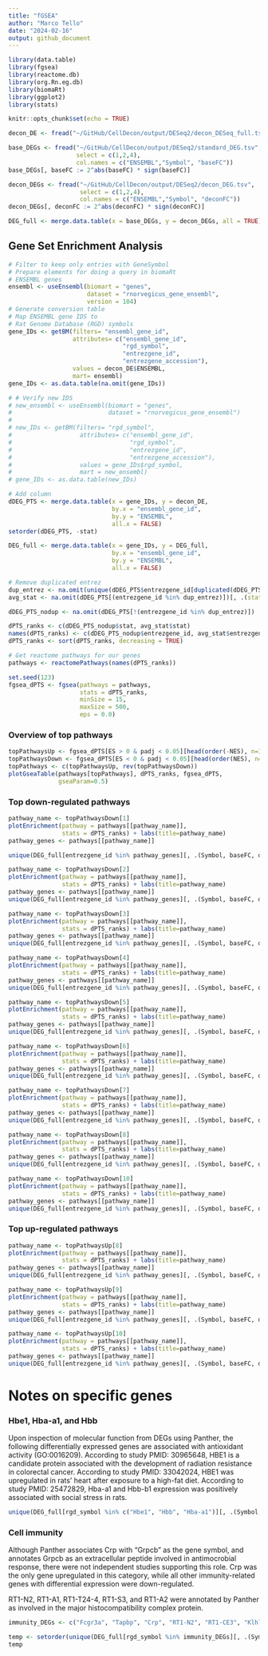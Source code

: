 ```yaml
---
title: "fGSEA"
author: "Marco Tello"
date: "2024-02-16"
output: github_document
---
```


```r
library(data.table)
library(fgsea)
library(reactome.db)
library(org.Rn.eg.db)
library(biomaRt)
library(ggplot2)
library(stats)

knitr::opts_chunk$set(echo = TRUE)
```


```r

decon_DE <- fread("~/GitHub/CellDecon/output/DESeq2/decon_DESeq_full.tsv")

base_DEGs <- fread("~/GitHub/CellDecon/output/DESeq2/standard_DEG.tsv", 
                   select = c(1,2,4), 
                   col.names = c("ENSEMBL","Symbol", "baseFC"))
base_DEGs[, baseFC := 2^abs(baseFC) * sign(baseFC)]

decon_DEGs <- fread("~/GitHub/CellDecon/output/DESeq2/decon_DEG.tsv", 
                    select = c(1,2,4), 
                    col.names = c("ENSEMBL","Symbol", "deconFC"))
decon_DEGs[, deconFC := 2^abs(deconFC) * sign(deconFC)]

DEG_full <- merge.data.table(x = base_DEGs, y = decon_DEGs, all = TRUE)

```


## Gene Set Enrichment Analysis

```r
# Filter to keep only entries with GeneSymbol
# Prepare elements for doing a query in biomaRt
# ENSEMBL genes
ensembl <- useEnsembl(biomart = "genes", 
                      dataset = "rnorvegicus_gene_ensembl", 
                      version = 104)
# Generate conversion table
# Map ENSEMBL gene IDS to 
# Rat Genome Database (RGD) symbols
gene_IDs <- getBM(filters= "ensembl_gene_id", 
                  attributes= c("ensembl_gene_id",
                                "rgd_symbol", 
                                "entrezgene_id", 
                                "entrezgene_accession"),
                  values = decon_DE$ENSEMBL, 
                  mart= ensembl)
gene_IDs <- as.data.table(na.omit(gene_IDs))

# # Verify new IDS
# new_ensembl <- useEnsembl(biomart = "genes", 
#                           dataset = "rnorvegicus_gene_ensembl")
# 
# new_IDs <- getBM(filters= "rgd_symbol", 
#                   attributes= c("ensembl_gene_id",
#                                 "rgd_symbol", 
#                                 "entrezgene_id", 
#                                 "entrezgene_accession"),
#                   values = gene_IDs$rgd_symbol, 
#                   mart = new_ensembl)
# gene_IDs <- as.data.table(new_IDs)

```


```r
# Add column
dDEG_PTS <- merge.data.table(x = gene_IDs, y = decon_DE, 
                             by.x = "ensembl_gene_id", 
                             by.y = "ENSEMBL", 
                             all.x = FALSE)
setorder(dDEG_PTS, -stat)

DEG_full <- merge.data.table(x = gene_IDs, y = DEG_full, 
                             by.x = "ensembl_gene_id", 
                             by.y = "ENSEMBL", 
                             all.x = FALSE)

# Remove duplicated entrez
dup_entrez <- na.omit(unique(dDEG_PTS$entrezgene_id[duplicated(dDEG_PTS$entrezgene_id)]))
avg_stat <- na.omit(dDEG_PTS[(entrezgene_id %in% dup_entrez)])[, .(stat = mean(stat)), by = entrezgene_id]

dDEG_PTS_nodup <- na.omit(dDEG_PTS[!(entrezgene_id %in% dup_entrez)])

dPTS_ranks <- c(dDEG_PTS_nodup$stat, avg_stat$stat)
names(dPTS_ranks) <- c(dDEG_PTS_nodup$entrezgene_id, avg_stat$entrezgene_id)
dPTS_ranks <- sort(dPTS_ranks, decreasing = TRUE)

# Get reactome pathways for our genes
pathways <- reactomePathways(names(dPTS_ranks))

```

```r
set.seed(123)
fgsea_dPTS <- fgsea(pathways = pathways,
                    stats = dPTS_ranks,
                    minSize = 15,
                    maxSize = 500,
                    eps = 0.0)
```

### Overview of top pathways

```r
topPathwaysUp <- fgsea_dPTS[ES > 0 & padj < 0.05][head(order(-NES), n=10), pathway]
topPathwaysDown <- fgsea_dPTS[ES < 0 & padj < 0.05][head(order(NES), n=10), pathway]
topPathways <- c(topPathwaysUp, rev(topPathwaysDown))
plotGseaTable(pathways[topPathways], dPTS_ranks, fgsea_dPTS, 
              gseaParam=0.5)
```

### Top down-regulated pathways



```r
pathway_name <- topPathwaysDown[1]
plotEnrichment(pathway = pathways[[pathway_name]], 
               stats = dPTS_ranks) + labs(title=pathway_name)
pathway_genes <- pathways[[pathway_name]]

unique(DEG_full[entrezgene_id %in% pathway_genes][, .(Symbol, baseFC, deconFC)])

```

```r
pathway_name <- topPathwaysDown[2]
plotEnrichment(pathway = pathways[[pathway_name]], 
               stats = dPTS_ranks) + labs(title=pathway_name)
pathway_genes <- pathways[[pathway_name]]
unique(DEG_full[entrezgene_id %in% pathway_genes][, .(Symbol, baseFC, deconFC)])
```

```r
pathway_name <- topPathwaysDown[3]
plotEnrichment(pathway = pathways[[pathway_name]], 
               stats = dPTS_ranks) + labs(title=pathway_name)
pathway_genes <- pathways[[pathway_name]]
unique(DEG_full[entrezgene_id %in% pathway_genes][, .(Symbol, baseFC, deconFC)])
```


```r
pathway_name <- topPathwaysDown[4]
plotEnrichment(pathway = pathways[[pathway_name]], 
               stats = dPTS_ranks) + labs(title=pathway_name)
pathway_genes <- pathways[[pathway_name]]
unique(DEG_full[entrezgene_id %in% pathway_genes][, .(Symbol, baseFC, deconFC)])
```

```r
pathway_name <- topPathwaysDown[5]
plotEnrichment(pathway = pathways[[pathway_name]], 
               stats = dPTS_ranks) + labs(title=pathway_name)
pathway_genes <- pathways[[pathway_name]]
unique(DEG_full[entrezgene_id %in% pathway_genes][, .(Symbol, baseFC, deconFC)])
```

```r
pathway_name <- topPathwaysDown[6]
plotEnrichment(pathway = pathways[[pathway_name]], 
               stats = dPTS_ranks) + labs(title=pathway_name)
pathway_genes <- pathways[[pathway_name]]
unique(DEG_full[entrezgene_id %in% pathway_genes][, .(Symbol, baseFC, deconFC)])
```

```r
pathway_name <- topPathwaysDown[7]
plotEnrichment(pathway = pathways[[pathway_name]], 
               stats = dPTS_ranks) + labs(title=pathway_name)
pathway_genes <- pathways[[pathway_name]]
unique(DEG_full[entrezgene_id %in% pathway_genes][, .(Symbol, baseFC, deconFC)])
```


```r
pathway_name <- topPathwaysDown[8]
plotEnrichment(pathway = pathways[[pathway_name]], 
               stats = dPTS_ranks) + labs(title=pathway_name)
pathway_genes <- pathways[[pathway_name]]
unique(DEG_full[entrezgene_id %in% pathway_genes][, .(Symbol, baseFC, deconFC)])
```


```r
pathway_name <- topPathwaysDown[10]
plotEnrichment(pathway = pathways[[pathway_name]], 
               stats = dPTS_ranks) + labs(title=pathway_name)
pathway_genes <- pathways[[pathway_name]]
unique(DEG_full[entrezgene_id %in% pathway_genes][, .(Symbol, baseFC, deconFC)])

```


### Top up-regulated pathways

```r
pathway_name <- topPathwaysUp[8]
plotEnrichment(pathway = pathways[[pathway_name]], 
               stats = dPTS_ranks) + labs(title=pathway_name)
pathway_genes <- pathways[[pathway_name]]
unique(DEG_full[entrezgene_id %in% pathway_genes][, .(Symbol, baseFC, deconFC)])

```

```r
pathway_name <- topPathwaysUp[9]
plotEnrichment(pathway = pathways[[pathway_name]], 
               stats = dPTS_ranks) + labs(title=pathway_name)
pathway_genes <- pathways[[pathway_name]]
unique(DEG_full[entrezgene_id %in% pathway_genes][, .(Symbol, baseFC, deconFC)])

```
```r
pathway_name <- topPathwaysUp[10]
plotEnrichment(pathway = pathways[[pathway_name]], 
               stats = dPTS_ranks) + labs(title=pathway_name)
pathway_genes <- pathways[[pathway_name]]
unique(DEG_full[entrezgene_id %in% pathway_genes][, .(Symbol, baseFC, deconFC)])

```



# Notes on specific genes


### Hbe1, Hba-a1, and Hbb 

Upon inspection of molecular function from DEGs using Panther, the following differentially expressed genes are associated with antioxidant activity (GO:0016209).
According to study PMID: 30965648, HBE1 is a candidate protein associated with the development of radiation resistance in colorectal cancer. 
According to study PMID: 33042024, HBE1 was upregulated in rats' heart after exposure to a high-fat diet.
According to study PMID: 25472829, Hba-a1 and Hbb-b1 expression was positively associated with social stress in rats. 

```r
unique(DEG_full[rgd_symbol %in% c("Hbe1", "Hbb", "Hba-a1")][, .(Symbol, baseFC, deconFC)])

```

### Cell immunity 

Although Panther associates Crp with "Grpcb" as the gene symbol, and annotates Grpcb as an extracellular peptide involved in antimocrobial response, there were not independent studies supporting this role. Crp was the only gene upregulated in this category, while all other immunity-related genes with differential expression were down-regulated. 

RT1-N2, RT1-A1, RT1-T24-4, RT1-S3, and RT1-A2 were annotated by Panther as involved in the major histocompatibility complex protein. 



```r
immunity_DEGs <- c("Fcgr3a", "Tapbp", "Crp", "RT1-N2", "RT1-CE3", "Klhl25", "RT1-A1", "RT1-T24-4", "RT1-S3", "RT1-A2", "Lgals3bp", "Pltp")

temp <- setorder(unique(DEG_full[rgd_symbol %in% immunity_DEGs][, .(Symbol, baseFC, deconFC)]), -deconFC)
temp
```
